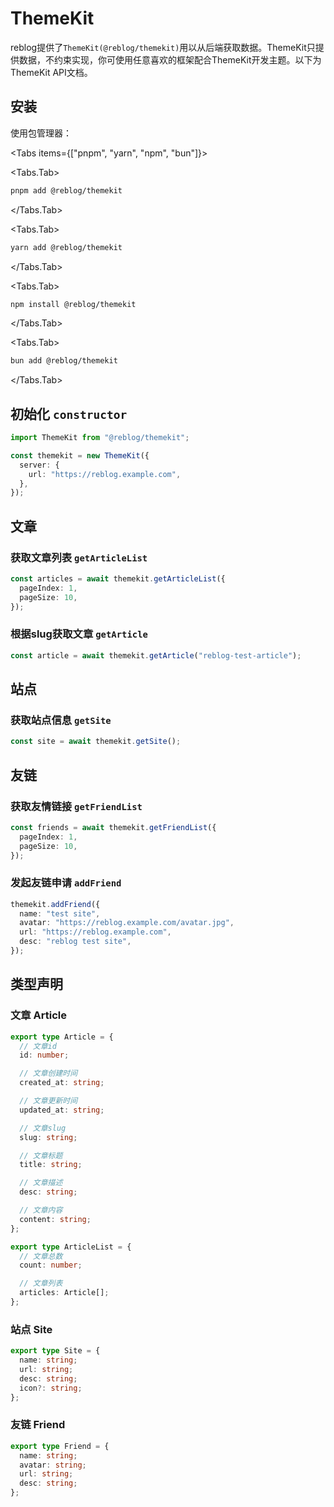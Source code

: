 
# ThemeKit

reblog提供了`ThemeKit(@reblog/themekit)`用以从后端获取数据。ThemeKit只提供数据，不约束实现，你可使用任意喜欢的框架配合ThemeKit开发主题。以下为ThemeKit API文档。

## 安装

使用包管理器：

<Tabs items={["pnpm", "yarn", "npm", "bun"]}>

<Tabs.Tab>

```bash
pnpm add @reblog/themekit
```

</Tabs.Tab>

<Tabs.Tab>

```bash
yarn add @reblog/themekit
```

</Tabs.Tab>

<Tabs.Tab>

```bash
npm install @reblog/themekit
```

</Tabs.Tab>

<Tabs.Tab>

```bash
bun add @reblog/themekit
```

</Tabs.Tab>

</Tabs>

## 初始化 `constructor`

```typescript
import ThemeKit from "@reblog/themekit";

const themekit = new ThemeKit({
  server: {
    url: "https://reblog.example.com",
  },
});
```

## 文章

### 获取文章列表 `getArticleList`

```typescript
const articles = await themekit.getArticleList({
  pageIndex: 1,
  pageSize: 10,
});
```

### 根据slug获取文章 `getArticle`

```typescript
const article = await themekit.getArticle("reblog-test-article");
```

## 站点

### 获取站点信息 `getSite`

```typescript
const site = await themekit.getSite();
```

## 友链

### 获取友情链接 `getFriendList`

```typescript
const friends = await themekit.getFriendList({
  pageIndex: 1,
  pageSize: 10,
});
```

### 发起友链申请 `addFriend`

```typescript
themekit.addFriend({
  name: "test site",
  avatar: "https://reblog.example.com/avatar.jpg",
  url: "https://reblog.example.com",
  desc: "reblog test site",
});
```

## 类型声明

### 文章 Article

```typescript
export type Article = {
  // 文章id
  id: number;

  // 文章创建时间
  created_at: string;

  // 文章更新时间
  updated_at: string;

  // 文章slug
  slug: string;

  // 文章标题
  title: string;

  // 文章描述
  desc: string;

  // 文章内容
  content: string;
};

export type ArticleList = {
  // 文章总数
  count: number;

  // 文章列表
  articles: Article[];
};
```

### 站点 Site

```typescript
export type Site = {
  name: string;
  url: string;
  desc: string;
  icon?: string;
};
```

### 友链 Friend

```typescript
export type Friend = {
  name: string;
  avatar: string;
  url: string;
  desc: string;
};
```
